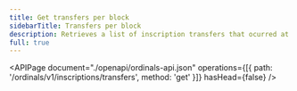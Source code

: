 ```yaml
---
title: Get transfers per block
sidebarTitle: Transfers per block
description: Retrieves a list of inscription transfers that ocurred at a specific Bitcoin block.
full: true
---
```


<APIPage
  document="./openapi/ordinals-api.json"
  operations={[{ path: '/ordinals/v1/inscriptions/transfers', method: 'get' }]}
  hasHead={false}
/>